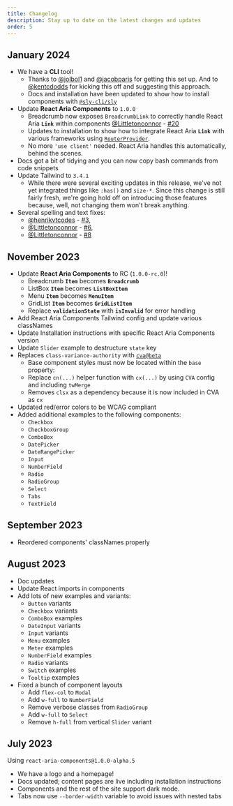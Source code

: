 ```yaml
---
title: Changelog
description: Stay up to date on the latest changes and updates
order: 5
---
```


## January 2024

- We have a **CLI** tool!
  - Thanks to [@jolbol1](https://github.com/jolbol1) and [@jacobparis](https://github.com/jacobparis) for getting this set up. And to [@kentcdodds](https://github.com/kentcdodds) for kicking this off and suggesting this approach.
  - Docs and installation have been updated to show how to install components with [`@sly-cli/sly`](https://github.com/jacobparis-insiders/sly/blob/main/cli/README.md)
- Update **React Aria Components** to `1.0.0`
  - Breadcrumb now exposes `BreadcrumbLink` to correctly handle React Aria **`Link`** within components [@Littletonconnor](https://github.com/Littletonconnor) - [#20](https://github.com/IHIutch/draft-ui/pull/20)
  - Updates to installation to show how to integrate React Aria **`Link`** with various frameworks using [`RouterProvider`](https://react-spectrum.adobe.com/react-aria/routing.html).
  - No more `'use client'` needed. React Aria handles this automatically, behind the scenes.
- Docs got a bit of tidying and you can now copy bash commands from code snippets
- Update Tailwind to `3.4.1`
  - While there were several exciting updates in this release, we've not yet integrated things like `:has()` and `size-*`. Since this change is still fairly fresh, we're going hold off on introducing those features because, well, not changing them won't break anything.
- Several spelling and text fixes:
  - [@henrikvtcodes](https://github.com/henrikvtcodes) - [#3](https://github.com/IHIutch/draft-ui/pull/3),
  - [@Littletonconnor](https://github.com/Littletonconnor) - [#6](https://github.com/IHIutch/draft-ui/pull/6),
  - [@Littletonconnor](https://github.com/Littletonconnor) - [#8](https://github.com/IHIutch/draft-ui/pull/18)

## November 2023

- Update **React Aria Components** to RC (`1.0.0-rc.0`)!
  - Breadcrumb **`Item`** becomes **`Breadcrumb`**
  - ListBox **`Item`** becomes **`ListBoxItem`**
  - Menu **`Item`** becomes **`MenuItem`**
  - GridList **`Item`** becomes **`GridListItem`**
  - Replace **`validationState`** with **`isInvalid`** for error handling
- Add React Aria Components Tailwind config and update various classNames
- Update Installation instructions with specific React Aria Components version
- Update `Slider` example to destructure `state` key
- Replaces `class-variance-authority` with [`cva@beta`](https://beta.cva.style/getting-started/whats-new/)
  - Base component styles must now be located within the `base` property:
  - Replace `cn(...)` helper function with `cx(...)` by using `CVA` config and including `twMerge`
  - Removes `clsx` as a dependency because it is now included in CVA as `cx`
- Updated red/error colors to be WCAG compliant
- Added additional examples to the following components:
  - `Checkbox`
  - `CheckboxGroup`
  - `ComboBox`
  - `DatePicker`
  - `DateRangePicker`
  - `Input`
  - `NumberField`
  - `Radio`
  - `RadioGroup`
  - `Select`
  - `Tabs`
  - `TextField`

## September 2023

- Reordered components' classNames properly

## August 2023

- Doc updates
- Update React imports in components
- Add lots of new examples and variants:
  - `Button` variants
  - `Checkbox` variants
  - `ComboBox` examples
  - `DateInput` variants
  - `Input` variants
  - `Menu` examples
  - `Meter` examples
  - `NumberField` examples
  - `Radio` variants
  - `Switch` examples
  - `Tooltip` examples
- Fixed a bunch of component layouts
  - Add `flex-col` to `Modal`
  - Add `w-full` to `NumberField`
  - Remove verbose classes from `RadioGroup`
  - Add `w-full` to `Select`
  - Remove `h-full` from vertical `Slider` variant

## July 2023

Using `react-aria-components@1.0.0-alpha.5`

- We have a logo and a homepage!
- Docs updated; content pages are live including installation
  instructions
- Components and the rest of the site support dark mode.
- Tabs now use `--border-width` variable to avoid issues
  with nested tabs
